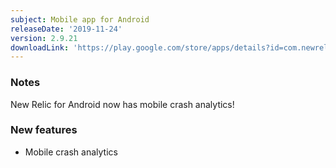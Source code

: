 ```yaml
---
subject: Mobile app for Android
releaseDate: '2019-11-24'
version: 2.9.21
downloadLink: 'https://play.google.com/store/apps/details?id=com.newrelic.rpm'
---
```


### Notes

New Relic for Android now has mobile crash analytics!

### New features

* Mobile crash analytics
